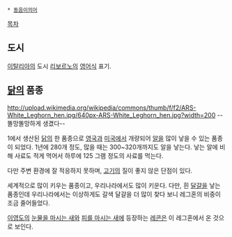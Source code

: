  * [[동음이의어]]

[[목차]]
== 도시 ==
[[이탈리아]]의 도시 [[리보르노]]의 [[영어]]식 표기.

== [[닭]]의 품종 ==
http://upload.wikimedia.org/wikipedia/commons/thumb/f/f2/ARS-White_Leghorn_hen.jpg/640px-ARS-White_Leghorn_hen.jpg?width=200
--똘망똘망하게 생겼다--

1에서 생산된 [[닭]]의 한 품종으로 [[영국]]과 [[미국]]에서 개량되어 [[알]]을 많이 낳을 수 있는 품종이 되었다. 1년에 280개 정도, 많을 때는 300~320개까지도 알을 낳는다. 낳는 알에 비해 사료도 적게 먹어서 하루에 125 그램 정도의 사료를 먹는다. 

다만 주변 환경에 잘 적응하지 못하며, [[고기]]의 질이 좋지 않은 단점이 있다. 

세계적으로 많이 키우는 품종이고, 우리나라에서도 많이 키운다. 다만, 흰 [[달걀]]을 낳는 품종인데 우리나라에서는 이상하게도 갈색 달걀을 더 많이 찾다 보니 레그혼의 비중이 조금 줄어들었다.

[[이영도]]의 [[눈물을 마시는 새]]와 [[피를 마시는 새]]에 등장하는 [[레콘]]은 이 레그혼에서 온 것으로 보인다.


